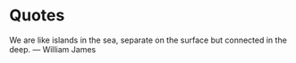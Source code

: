 # Quotes

We are like islands in the sea, separate on the surface but connected in the deep.
— William James

